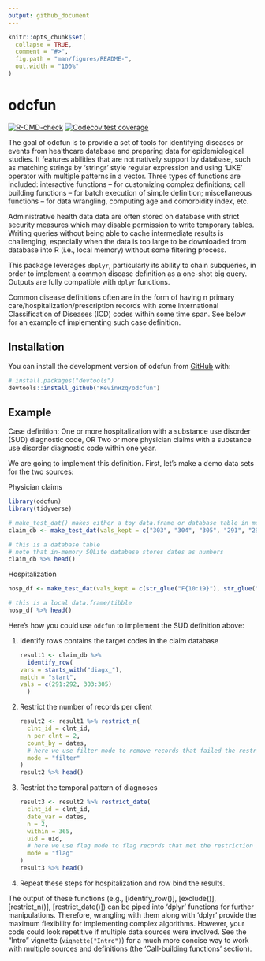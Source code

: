 ```yaml
---
output: github_document
---
```


<!-- README.md is generated from README.Rmd. Please edit that file -->

```r
knitr::opts_chunk$set(
  collapse = TRUE,
  comment = "#>",
  fig.path = "man/figures/README-",
  out.width = "100%"
)
```

# odcfun

<!-- badges: start -->
[![R-CMD-check](https://github.com/KevinHzq/odcfun/actions/workflows/R-CMD-check.yaml/badge.svg)](https://github.com/KevinHzq/odcfun/actions/workflows/R-CMD-check.yaml)
[![Codecov test coverage](https://codecov.io/gh/KevinHzq/odcfun/branch/master/graph/badge.svg)](https://app.codecov.io/gh/KevinHzq/odcfun?branch=master)
<!-- badges: end -->

The goal of odcfun is to provide a set of tools for identifying diseases or events from healthcare database and preparing data for epidemiological studies. It features abilities that are not natively support by database, such as matching strings by 'stringr' style regular expression and using 'LIKE' operator with multiple patterns in a vector. Three types of functions are included: interactive functions – for customizing complex definitions; call building functions – for batch execution of simple definition; miscellaneous functions – for data wrangling, computing age and comorbidity index, etc.

Administrative health data data are often stored on database with strict security measures which may disable permission to write temporary tables. Writing queries without being able to cache intermediate results is challenging, especially when the data is too large to be downloaded from database into R (i.e., local memory) without some filtering process.

This package leverages `dbplyr`, particularly its ability to chain subqueries, in order to implement a common disease definition as a one-shot big query. Outputs are fully compatible with `dplyr` functions. 

Common disease definitions often are in the form of having n primary care/hospitalization/prescription records with some International Classification of Diseases (ICD) codes within some time span. See below for an example of implementing such case definition.

## Installation

You can install the development version of odcfun from [GitHub](https://github.com/) with:

``` r
# install.packages("devtools")
devtools::install_github("KevinHzq/odcfun")
```

## Example

Case definition: One or more hospitalization with a substance use disorder (SUD) diagnostic code, OR Two or more physician claims with a substance use disorder diagnostic code within one year.

We are going to implement this definition. First, let's make a demo data sets for the two sources:

Physician claims
```r
library(odcfun)
library(tidyverse)

# make_test_dat() makes either a toy data.frame or database table in memory with known number of rows that satisfy the query we will show later
claim_db <- make_test_dat(vals_kept = c("303", "304", "305", "291", "292", str_glue("30{30:59}"), str_glue("29{10:29}"), noise_val = c("999", "111")), type = "database")

# this is a database table
# note that in-memory SQLite database stores dates as numbers
claim_db %>% head()
```

Hospitalization
```r
hosp_df <- make_test_dat(vals_kept = c(str_glue("F{10:19}"), str_glue("F{100:199}"), noise_val = "999"), type = "data.frame")

# this is a local data.frame/tibble
hosp_df %>% head()
```

Here's how you could use `odcfun` to implement the SUD definition above:

1.  Identify rows contains the target codes in the claim database

    ```r
result1 <- claim_db %>%
  identify_row(
    vars = starts_with("diagx_"),
    match = "start",
    vals = c(291:292, 303:305)
  )
    ```

2.  Restrict the number of records per client

    ```r
result2 <- result1 %>% restrict_n(
  clnt_id = clnt_id,
  n_per_clnt = 2,
  count_by = dates,
  # here we use filter mode to remove records that failed the restriction
  mode = "filter"
)
result2 %>% head()
    ```

3.  Restrict the temporal pattern of diagnoses

    ```r
result3 <- result2 %>% restrict_date(
  clnt_id = clnt_id,
  date_var = dates,
  n = 2,
  within = 365,
  uid = uid,
  # here we use flag mode to flag records that met the restriction instead of removing those
  mode = "flag"
)
result3 %>% head()
    ```

4. Repeat these steps for hospitalization and row bind the results.

The output of these functions (e.g., [identify_row()], [exclude()], [restrict_n()], [restrict_date()]) can be piped into 'dplyr' functions for further manipulations. Therefore, wrangling with them along with 'dplyr' provide the maximum flexibility for implementing complex algorithms. However, your code could look repetitive if multiple data sources were involved. See the "Intro" vignette (`vignette("Intro")`) for a much more concise way to work with multiple sources and definitions (the 'Call-building functions' section).
